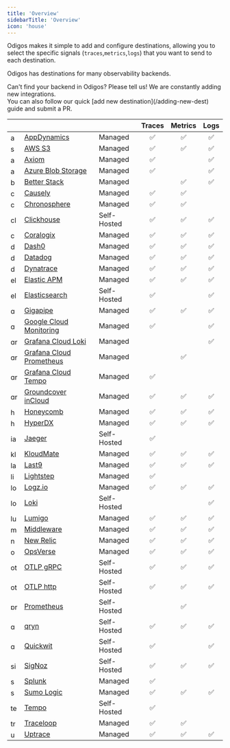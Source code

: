 ```yaml
---
title: 'Overview'
sidebarTitle: 'Overview'
icon: 'house'
---
```


Odigos makes it simple to add and configure destinations, allowing you to select the specific signals (`traces`,`metrics`,`logs`) that you want to send to each destination.

Odigos has destinations for many observability backends.

<Tip>
  Can't find your backend in Odigos? Please tell us! We are constantly adding new integrations.<br />
  You can also follow our quick [add new destination](/adding-new-dest) guide and submit a PR.
</Tip>

| | | | Traces | Metrics | Logs |
|---|---|---|:---:|:---:|:---:|
<img src='https://d15jtxgb40qetw.cloudfront.net/appdynamics.svg' alt='appdynamics' width="16" height="16" className="not-prose" /> | [AppDynamics](/backends/appdynamics) | Managed | ✅ | ✅ | ✅ |
<img src='https://d15jtxgb40qetw.cloudfront.net/s3.svg' alt='s3' width="16" height="16" className="not-prose" /> | [AWS S3](/backends/awss3) | Managed | ✅ | ✅ | ✅ |
<img src='https://d15jtxgb40qetw.cloudfront.net/axiom.svg' alt='axiom' width="16" height="16" className="not-prose" /> | [Axiom](/backends/axiom) | Managed | ✅ |  | ✅ |
<img src='https://d15jtxgb40qetw.cloudfront.net/blobstorage.svg' alt='azureblob' width="16" height="16" className="not-prose" /> | [Azure Blob Storage](/backends/azureblob) | Managed | ✅ |  | ✅ |
<img src='https://d15jtxgb40qetw.cloudfront.net/betterstack.svg' alt='betterstack' width="16" height="16" className="not-prose" /> | [Better Stack](/backends/betterstack) | Managed |  | ✅ | ✅ |
<img src='https://d15jtxgb40qetw.cloudfront.net/causely.svg' alt='causely' width="16" height="16" className="not-prose" /> | [Causely](/backends/causely) | Managed | ✅ | ✅ |  |
<img src='https://d15jtxgb40qetw.cloudfront.net/chronosphere.svg' alt='chronosphere' width="16" height="16" className="not-prose" /> | [Chronosphere](/backends/chronosphere) | Managed | ✅ | ✅ |  |
<img src='https://d15jtxgb40qetw.cloudfront.net/clickhouse.svg' alt='clickhouse' width="16" height="16" className="not-prose" /> | [Clickhouse](/backends/clickhouse) | Self-Hosted | ✅ | ✅ | ✅ |
<img src='https://d15jtxgb40qetw.cloudfront.net/coralogix.svg' alt='coralogix' width="16" height="16" className="not-prose" /> | [Coralogix](/backends/coralogix) | Managed | ✅ | ✅ | ✅ |
<img src='https://d15jtxgb40qetw.cloudfront.net/dash0.svg' alt='dash0' width="16" height="16" className="not-prose" /> | [Dash0](/backends/dash0) | Managed | ✅ | ✅ | ✅ |
<img src='https://d15jtxgb40qetw.cloudfront.net/datadog.svg' alt='datadog' width="16" height="16" className="not-prose" /> | [Datadog](/backends/datadog) | Managed | ✅ | ✅ | ✅ |
<img src='https://d15jtxgb40qetw.cloudfront.net/dynatrace.svg' alt='dynatrace' width="16" height="16" className="not-prose" /> | [Dynatrace](/backends/dynatrace) | Managed | ✅ | ✅ | ✅ |
<img src='https://d15jtxgb40qetw.cloudfront.net/elasticapm.svg' alt='elasticapm' width="16" height="16" className="not-prose" /> | [Elastic APM](/backends/elasticapm) | Managed | ✅ | ✅ | ✅ |
<img src='https://d15jtxgb40qetw.cloudfront.net/elasticsearch.svg' alt='elasticsearch' width="16" height="16" className="not-prose" /> | [Elasticsearch](/backends/elasticsearch) | Self-Hosted | ✅ |  | ✅ |
<img src='https://d15jtxgb40qetw.cloudfront.net/gigapipe.svg' alt='qryn' width="16" height="16" className="not-prose" /> | [Gigapipe](/backends/gigapipe) | Managed | ✅ | ✅ | ✅ |
<img src='https://d15jtxgb40qetw.cloudfront.net/gcp.svg' alt='googlecloud' width="16" height="16" className="not-prose" /> | [Google Cloud Monitoring](/backends/googlecloudmonitoring) | Managed | ✅ |  | ✅ |
<img src='https://d15jtxgb40qetw.cloudfront.net/grafana.svg' alt='grafanacloudloki' width="16" height="16" className="not-prose" /> | [Grafana Cloud Loki](/backends/grafanacloudloki) | Managed |  |  | ✅ |
<img src='https://d15jtxgb40qetw.cloudfront.net/grafana.svg' alt='grafanacloudprometheus' width="16" height="16" className="not-prose" /> | [Grafana Cloud Prometheus](/backends/grafanacloudprometheus) | Managed |  | ✅ |  |
<img src='https://d15jtxgb40qetw.cloudfront.net/grafana.svg' alt='grafanacloudtempo' width="16" height="16" className="not-prose" /> | [Grafana Cloud Tempo](/backends/grafanacloudtempo) | Managed | ✅ |  |  |
<img src='https://d15jtxgb40qetw.cloudfront.net/groundcover.svg' alt='groundcover' width="16" height="16" className="not-prose" /> | [Groundcover inCloud](/backends/groundcover) | Managed | ✅ | ✅ | ✅ |
<img src='https://d15jtxgb40qetw.cloudfront.net/honeycomb.svg' alt='honeycomb' width="16" height="16" className="not-prose" /> | [Honeycomb](/backends/honeycomb) | Managed | ✅ | ✅ | ✅ |
<img src='https://d15jtxgb40qetw.cloudfront.net/hyperdx.svg' alt='hyperdx' width="16" height="16" className="not-prose" /> | [HyperDX](/backends/hyperdx) | Managed | ✅ | ✅ | ✅ |
<img src='https://d15jtxgb40qetw.cloudfront.net/jaeger.svg' alt='jaeger' width="16" height="16" className="not-prose" /> | [Jaeger](/backends/jaeger) | Self-Hosted | ✅ |  |  |
<img src='https://d15jtxgb40qetw.cloudfront.net/kloudmate.svg' alt='kloudmate' width="16" height="16" className="not-prose" /> | [KloudMate](/backends/kloudmate) | Managed | ✅ | ✅ | ✅ |
<img src='https://d15jtxgb40qetw.cloudfront.net/last9.svg' alt='last9' width="16" height="16" className="not-prose" /> | [Last9](/backends/last9) | Managed | ✅ | ✅ | ✅ |
<img src='https://d15jtxgb40qetw.cloudfront.net/lightstep.svg' alt='lightstep' width="16" height="16" className="not-prose" /> | [Lightstep](/backends/lightstep) | Managed | ✅ |  |  |
<img src='https://d15jtxgb40qetw.cloudfront.net/logzio.svg' alt='logzio' width="16" height="16" className="not-prose" /> | [Logz.io](/backends/logzio) | Managed | ✅ | ✅ | ✅ |
<img src='https://d15jtxgb40qetw.cloudfront.net/loki.svg' alt='loki' width="16" height="16" className="not-prose" /> | [Loki](/backends/loki) | Self-Hosted |  |  | ✅ |
<img src='https://d15jtxgb40qetw.cloudfront.net/lumigo.svg' alt='lumigo' width="16" height="16" className="not-prose" /> | [Lumigo](/backends/lumigo) | Managed | ✅ | ✅ | ✅ |
<img src='https://d15jtxgb40qetw.cloudfront.net/middleware.svg' alt='middleware' width="16" height="16" className="not-prose" /> | [Middleware](/backends/middleware) | Managed | ✅ | ✅ | ✅ |
<img src='https://d15jtxgb40qetw.cloudfront.net/newrelic.svg' alt='newrelic' width="16" height="16" className="not-prose" /> | [New Relic](/backends/newrelic) | Managed | ✅ | ✅ | ✅ |
<img src='https://d15jtxgb40qetw.cloudfront.net/opsverse.svg' alt='opsverse' width="16" height="16" className="not-prose" /> | [OpsVerse](/backends/opsverse) | Managed | ✅ | ✅ | ✅ |
<img src='https://d15jtxgb40qetw.cloudfront.net/opentelemetry.svg' alt='otlp' width="16" height="16" className="not-prose" /> | [OTLP gRPC](/backends/otlp) | Self-Hosted | ✅ | ✅ | ✅ |
<img src='https://d15jtxgb40qetw.cloudfront.net/opentelemetry.svg' alt='otlphttp' width="16" height="16" className="not-prose" /> | [OTLP http](/backends/otlphttp) | Self-Hosted | ✅ | ✅ | ✅ |
<img src='https://d15jtxgb40qetw.cloudfront.net/prometheus.svg' alt='prometheus' width="16" height="16" className="not-prose" /> | [Prometheus](/backends/prometheus) | Self-Hosted |  | ✅ |  |
<img src='https://d15jtxgb40qetw.cloudfront.net/qryn.svg' alt='qryn-oss' width="16" height="16" className="not-prose" /> | [qryn](/backends/qryn) | Self-Hosted | ✅ | ✅ | ✅ |
<img src='https://d15jtxgb40qetw.cloudfront.net/quickwit.svg' alt='quickwit' width="16" height="16" className="not-prose" /> | [Quickwit](/backends/quickwit) | Self-Hosted | ✅ |  | ✅ |
<img src='https://d15jtxgb40qetw.cloudfront.net/signoz.svg' alt='signoz' width="16" height="16" className="not-prose" /> | [SigNoz](/backends/signoz) | Self-Hosted | ✅ | ✅ | ✅ |
<img src='https://d15jtxgb40qetw.cloudfront.net/splunk.svg' alt='splunk' width="16" height="16" className="not-prose" /> | [Splunk](/backends/splunk) | Managed | ✅ |  |  |
<img src='https://d15jtxgb40qetw.cloudfront.net/sumologic.svg' alt='sumologic' width="16" height="16" className="not-prose" /> | [Sumo Logic](/backends/sumologic) | Managed | ✅ | ✅ | ✅ |
<img src='https://d15jtxgb40qetw.cloudfront.net/tempo.svg' alt='tempo' width="16" height="16" className="not-prose" /> | [Tempo](/backends/tempo) | Self-Hosted | ✅ |  |  |
<img src='https://d15jtxgb40qetw.cloudfront.net/traceloop.svg' alt='traceloop' width="16" height="16" className="not-prose" /> | [Traceloop](/backends/traceloop) | Managed | ✅ | ✅ |  |
<img src='https://d15jtxgb40qetw.cloudfront.net/uptrace.svg' alt='uptrace' width="16" height="16" className="not-prose" /> | [Uptrace](/backends/uptrace) | Managed | ✅ | ✅ | ✅ |